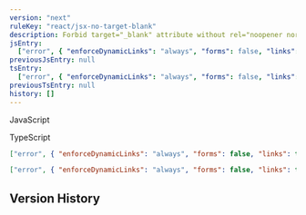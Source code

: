 ```yaml
---
version: "next"
ruleKey: "react/jsx-no-target-blank"
description: Forbid target="_blank" attribute without rel="noopener noreferrer"
jsEntry:
  ["error", { "enforceDynamicLinks": "always", "forms": false, "links": true }]
previousJsEntry: null
tsEntry:
  ["error", { "enforceDynamicLinks": "always", "forms": false, "links": true }]
previousTsEntry: null
history: []
---
```


<Tabs defaultValue="js">

<TabsList>
  <TabsTrigger value="js">
    <div className="flex gap-2 items-center">
      <RuleLevelIcon level="error" />
      <p>JavaScript</p>
    </div>
  </TabsTrigger>
  <TabsTrigger value="ts">
    <div className="flex gap-2 items-center">
      <RuleLevelIcon ts level="error" />
      <p>TypeScript</p>
    </div>
  </TabsTrigger>
</TabsList>

<TabsContent value="js">

```json
["error", { "enforceDynamicLinks": "always", "forms": false, "links": true }]
```

</TabsContent>

<TabsContent value="ts">

```json
["error", { "enforceDynamicLinks": "always", "forms": false, "links": true }]
```

</TabsContent>

</Tabs>

## Version History

<RuleHistory ruleKey="react/jsx-no-target-blank" />
